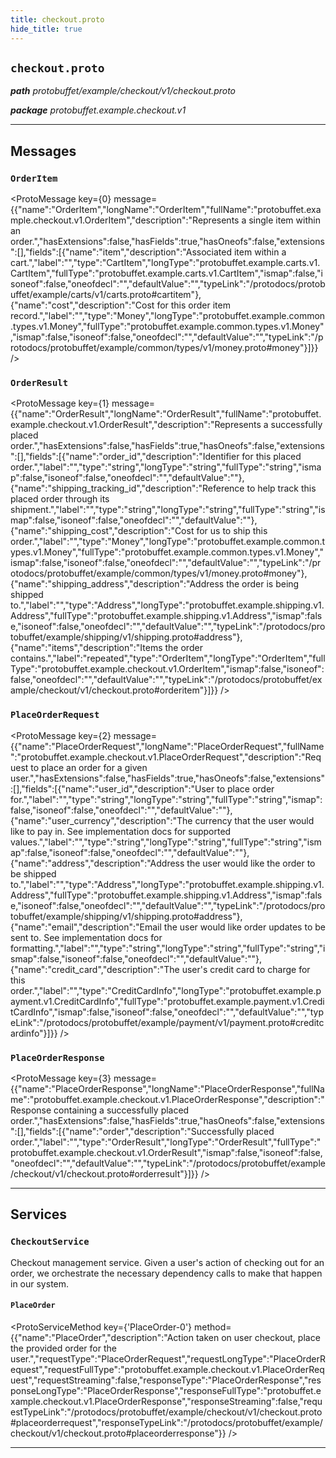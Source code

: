 ```yaml
---
title: checkout.proto
hide_title: true
---
```



## `checkout.proto`
_**path** protobuffet/example/checkout/v1/checkout.proto_

_**package** protobuffet.example.checkout.v1_



---

## Messages


### `OrderItem`
<ProtoMessage key={0} message={{"name":"OrderItem","longName":"OrderItem","fullName":"protobuffet.example.checkout.v1.OrderItem","description":"Represents a single item within an order.","hasExtensions":false,"hasFields":true,"hasOneofs":false,"extensions":[],"fields":[{"name":"item","description":"Associated item within a cart.","label":"","type":"CartItem","longType":"protobuffet.example.carts.v1.CartItem","fullType":"protobuffet.example.carts.v1.CartItem","ismap":false,"isoneof":false,"oneofdecl":"","defaultValue":"","typeLink":"/protodocs/protobuffet/example/carts/v1/carts.proto#cartitem"},{"name":"cost","description":"Cost for this order item record.","label":"","type":"Money","longType":"protobuffet.example.common.types.v1.Money","fullType":"protobuffet.example.common.types.v1.Money","ismap":false,"isoneof":false,"oneofdecl":"","defaultValue":"","typeLink":"/protodocs/protobuffet/example/common/types/v1/money.proto#money"}]}} />


### `OrderResult`
<ProtoMessage key={1} message={{"name":"OrderResult","longName":"OrderResult","fullName":"protobuffet.example.checkout.v1.OrderResult","description":"Represents a successfully placed order.","hasExtensions":false,"hasFields":true,"hasOneofs":false,"extensions":[],"fields":[{"name":"order_id","description":"Identifier for this placed order.","label":"","type":"string","longType":"string","fullType":"string","ismap":false,"isoneof":false,"oneofdecl":"","defaultValue":""},{"name":"shipping_tracking_id","description":"Reference to help track this placed order through its shipment.","label":"","type":"string","longType":"string","fullType":"string","ismap":false,"isoneof":false,"oneofdecl":"","defaultValue":""},{"name":"shipping_cost","description":"Cost for us to ship this order.","label":"","type":"Money","longType":"protobuffet.example.common.types.v1.Money","fullType":"protobuffet.example.common.types.v1.Money","ismap":false,"isoneof":false,"oneofdecl":"","defaultValue":"","typeLink":"/protodocs/protobuffet/example/common/types/v1/money.proto#money"},{"name":"shipping_address","description":"Address the order is being shipped to.","label":"","type":"Address","longType":"protobuffet.example.shipping.v1.Address","fullType":"protobuffet.example.shipping.v1.Address","ismap":false,"isoneof":false,"oneofdecl":"","defaultValue":"","typeLink":"/protodocs/protobuffet/example/shipping/v1/shipping.proto#address"},{"name":"items","description":"Items the order contains.","label":"repeated","type":"OrderItem","longType":"OrderItem","fullType":"protobuffet.example.checkout.v1.OrderItem","ismap":false,"isoneof":false,"oneofdecl":"","defaultValue":"","typeLink":"/protodocs/protobuffet/example/checkout/v1/checkout.proto#orderitem"}]}} />


### `PlaceOrderRequest`
<ProtoMessage key={2} message={{"name":"PlaceOrderRequest","longName":"PlaceOrderRequest","fullName":"protobuffet.example.checkout.v1.PlaceOrderRequest","description":"Request to place an order for a given user.","hasExtensions":false,"hasFields":true,"hasOneofs":false,"extensions":[],"fields":[{"name":"user_id","description":"User to place order for.","label":"","type":"string","longType":"string","fullType":"string","ismap":false,"isoneof":false,"oneofdecl":"","defaultValue":""},{"name":"user_currency","description":"The currency that the user would like to pay in. See implementation docs for supported values.","label":"","type":"string","longType":"string","fullType":"string","ismap":false,"isoneof":false,"oneofdecl":"","defaultValue":""},{"name":"address","description":"Address the user would like the order to be shipped to.","label":"","type":"Address","longType":"protobuffet.example.shipping.v1.Address","fullType":"protobuffet.example.shipping.v1.Address","ismap":false,"isoneof":false,"oneofdecl":"","defaultValue":"","typeLink":"/protodocs/protobuffet/example/shipping/v1/shipping.proto#address"},{"name":"email","description":"Email the user would like order updates to be sent to. See implementation docs for formatting.","label":"","type":"string","longType":"string","fullType":"string","ismap":false,"isoneof":false,"oneofdecl":"","defaultValue":""},{"name":"credit_card","description":"The user's credit card to charge for this order.","label":"","type":"CreditCardInfo","longType":"protobuffet.example.payment.v1.CreditCardInfo","fullType":"protobuffet.example.payment.v1.CreditCardInfo","ismap":false,"isoneof":false,"oneofdecl":"","defaultValue":"","typeLink":"/protodocs/protobuffet/example/payment/v1/payment.proto#creditcardinfo"}]}} />


### `PlaceOrderResponse`
<ProtoMessage key={3} message={{"name":"PlaceOrderResponse","longName":"PlaceOrderResponse","fullName":"protobuffet.example.checkout.v1.PlaceOrderResponse","description":"Response containing a successfully placed order.","hasExtensions":false,"hasFields":true,"hasOneofs":false,"extensions":[],"fields":[{"name":"order","description":"Successfully placed order.","label":"","type":"OrderResult","longType":"OrderResult","fullType":"protobuffet.example.checkout.v1.OrderResult","ismap":false,"isoneof":false,"oneofdecl":"","defaultValue":"","typeLink":"/protodocs/protobuffet/example/checkout/v1/checkout.proto#orderresult"}]}} />

---
## Services


### `CheckoutService`

Checkout management service. Given a user's action of checking out for an order,
we orchestrate the necessary dependency calls to make that happen in our system.


#### `PlaceOrder`
<ProtoServiceMethod key={'PlaceOrder-0'} method={{"name":"PlaceOrder","description":"Action taken on user checkout, place the provided order for the user.","requestType":"PlaceOrderRequest","requestLongType":"PlaceOrderRequest","requestFullType":"protobuffet.example.checkout.v1.PlaceOrderRequest","requestStreaming":false,"responseType":"PlaceOrderResponse","responseLongType":"PlaceOrderResponse","responseFullType":"protobuffet.example.checkout.v1.PlaceOrderResponse","responseStreaming":false,"requestTypeLink":"/protodocs/protobuffet/example/checkout/v1/checkout.proto#placeorderrequest","responseTypeLink":"/protodocs/protobuffet/example/checkout/v1/checkout.proto#placeorderresponse"}} />


---


  
